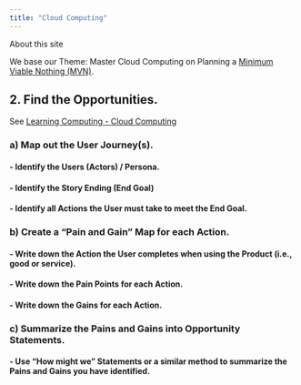 ```yaml
---
title: "Cloud Computing"
---
```


About this site

We base our Theme: Master Cloud Computing on Planning a [Minimum Viable Nothing (MVN)](https://github.com/vanHeemstraSystems/minimum-viable-nothing).

## 2. Find the **Opportunities**.

See [Learning Computing - Cloud Computing](https://vanheemstrasystems.github.io/learning-computing-cloud-computing/)

### a) Map out the **User Journey(s)**.

#### - Identify the **Users** (Actors) / Persona.

#### - Identify the Story Ending (**End Goal**)

#### - Identify all **Actions** the User must take to meet the End Goal.

### b) Create a "**Pain and Gain**" Map for each Action.

#### - Write down the **Action** the User completes when using the Product (i.e., good or service).

#### - Write down the **Pain Points** for each Action.

#### - Write down the **Gains** for each Action.

### c) Summarize the Pains and Gains into **Opportunity Statements**.

#### - Use "**How might we**" Statements or a similar method to summarize the Pains and Gains you have identified. 
